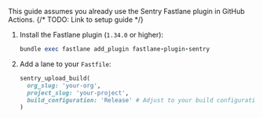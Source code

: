 This guide assumes you already use the Sentry Fastlane plugin in GitHub Actions. {/* TODO: Link to setup guide */}

1. Install the Fastlane plugin (`1.34.0` or higher):

   ```ruby
   bundle exec fastlane add_plugin fastlane-plugin-sentry
   ```

2. Add a lane to your `Fastfile`:

   ```ruby {filename:Fastfile}
   sentry_upload_build(
     org_slug: 'your-org',
     project_slug: 'your-project',
     build_configuration: 'Release' # Adjust to your build configuration
   )
   ```
